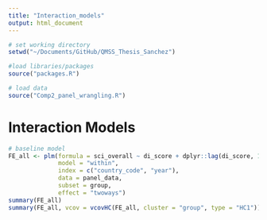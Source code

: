 ```yaml
---
title: "Interaction_models"
output: html_document
---
```


```r
# set working directory
setwd("~/Documents/GitHub/QMSS_Thesis_Sanchez")

#load libraries/packages
source("packages.R")

# load data
source("Comp2_panel_wrangling.R")
```

# Interaction Models
```r


# baseline model
FE_all <- plm(formula = sci_overall ~ di_score + dplyr::lag(di_score, 1) + dplyr::lag(di_score, 2) + log_gdppc + income_level_recoded,
              model = "within", 
              index = c("country_code", "year"),
              data = panel_data, 
              subset = group,
              effect = "twoways")
summary(FE_all)
summary(FE_all, vcov = vcovHC(FE_all, cluster = "group", type = "HC1"))

```

